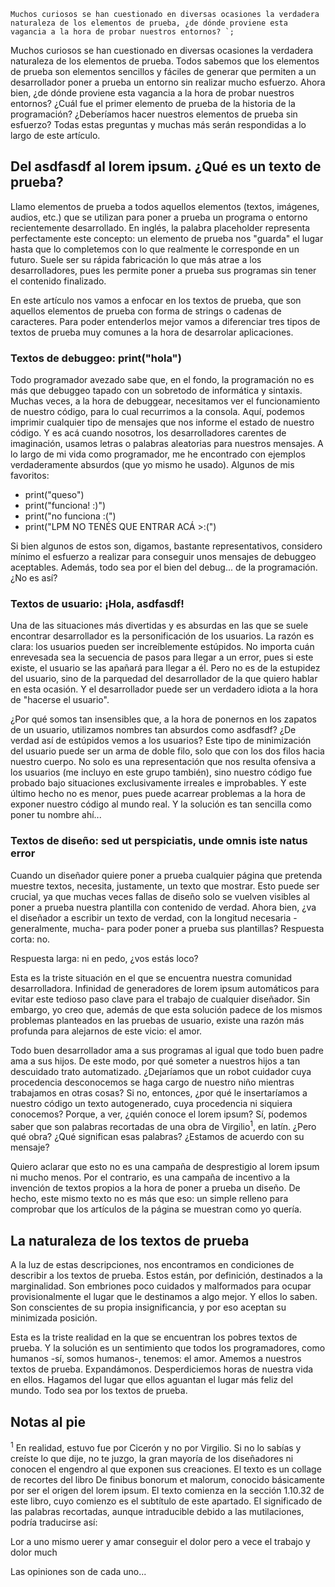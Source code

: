     Muchos curiosos se han cuestionado en diversas ocasiones la verdadera naturaleza de los elementos de prueba, ¿de dónde proviene esta vagancia a la hora de probar nuestros entornos? `;

Muchos curiosos se han cuestionado en diversas ocasiones la verdadera naturaleza de los elementos de prueba. Todos sabemos que los elementos <span className="it">de prueba</span> son elementos sencillos y fáciles de generar que permiten a un desarrollador poner a prueba un entorno sin realizar mucho esfuerzo. Ahora bien, ¿de dónde proviene esta vagancia a la hora de probar nuestros entornos? ¿Cuál fue el primer elemento de prueba de la historia de la programación? ¿Deberíamos hacer nuestros elementos de prueba sin esfuerzo? Todas estas preguntas y muchas más serán respondidas a lo largo de este artículo.

## Del asdfasdf al <span className="it">lorem ipsum</span>. ¿Qué es un texto de prueba?

Llamo <span className="it">elementos de prueba</span> a todos aquellos elementos (textos, imágenes, audios, etc.) que se utilizan para poner a prueba un programa o entorno recientemente desarrollado. En inglés, la palabra <span className="it">placeholder</span> representa perfectamente este concepto: un elemento de prueba nos "guarda" el lugar hasta que lo completemos con lo que realmente le corresponde en un futuro. Suele ser su rápida fabricación lo que más atrae a los desarrolladores, pues les permite poner a prueba sus programas sin tener el contenido finalizado.

En este artículo nos vamos a enfocar en los textos de prueba, que son aquellos elementos de prueba con forma de <span className="it">strings</span> o cadenas de caracteres. Para poder entenderlos mejor vamos a diferenciar tres tipos de textos de prueba muy comunes a la hora de desarrolar aplicaciones.

### Textos de debuggeo: print("hola")

Todo programador avezado sabe que, en el fondo, la programación no es más que debuggeo tapado con un sobretodo de informática y sintaxis. Muchas veces, a la hora de debuggear, necesitamos <span className="it">ver</span> el funcionamiento de nuestro código, para lo cual recurrimos a la consola. Aquí, podemos imprimir cualquier tipo de mensajes que nos informe el estado de nuestro código. Y es acá cuando nosotros, los desarrolladores carentes de imaginación, usamos letras o palabras aleatorias para nuestros mensajes. A lo largo de mi vida como programador, me he encontrado con ejemplos verdaderamente absurdos (que yo mismo he usado). Algunos de mis favoritos:

* print("queso")
* print("funciona! :)")
* print("no funciona :(")
* print("LPM NO TENÉS QUE ENTRAR ACÁ >:(")

Si bien algunos de estos son, digamos, bastante representativos, considero mínimo el esfuerzo a realizar para conseguir unos mensajes de debuggeo aceptables. Además, todo sea por el bien del debug... de la programación. ¿No es así?

### Textos de usuario: ¡Hola, asdfasdf!

Una de las situaciones más divertidas y es absurdas en las que se suele encontrar desarrollador es la personificación de los usuarios. La razón es clara: los usuarios pueden ser increíblemente estúpidos. No importa cuán enrevesada sea la secuencia de pasos para llegar a un error, pues si este existe, el usuario se las apañará para llegar a él. Pero no es de la estupidez del usuario, sino de la parquedad del desarrollador de la que quiero hablar en esta ocasión. Y el desarrollador puede ser un verdadero idiota a la hora de "hacerse el usuario".

¿Por qué somos tan insensibles que, a la hora de ponernos en los zapatos de un usuario, utilizamos nombres tan absurdos como asdfasdf? ¿De verdad así de estúpidos vemos a los usuarios? Este tipo de minimización del usuario puede ser un arma de doble filo, solo que con los dos filos hacia nuestro cuerpo. No solo es una representación que nos resulta ofensiva a los usuarios (me incluyo en este grupo también), sino nuestro código fue probado bajo situaciones exclusivamente irreales e improbables. Y este último hecho no es menor, pues puede acarrear problemas a la hora de exponer nuestro código al mundo real. Y la solución es tan sencilla como poner tu nombre ahí...

### Textos de diseño: sed ut perspiciatis, unde omnis iste natus error

Cuando un diseñador quiere poner a prueba cualquier página que pretenda muestre textos, necesita, justamente, un texto que mostrar. Esto puede ser crucial, ya que muchas veces fallas de diseño solo se vuelven visibles al poner a prueba nuestra plantilla con contenido de verdad. Ahora bien, ¿va el diseñador a escribir un texto de verdad, con la longitud necesaria -generalmente, mucha- para poder poner a prueba sus plantillas? Respuesta corta: no.

Respuesta larga: ni en pedo, ¿vos estás loco?

Esta es la triste situación en el que se encuentra nuestra comunidad desarrolladora. Infinidad de generadores de <span className="it">lorem ipsum</span> automáticos para evitar este tedioso paso clave para el trabajo de cualquier diseñador. Sin embargo, yo creo que, además de que esta solución padece de los mismos problemas planteados en las pruebas de usuario, existe una razón más profunda para alejarnos de este vicio: el amor.

Todo buen desarrollador ama a sus programas al igual que todo buen padre ama a sus hijos. De este modo, por qué someter a nuestros hijos a tan descuidado trato automatizado. ¿Dejaríamos que un robot cuidador cuya procedencia desconocemos se haga cargo de nuestro niño mientras trabajamos en otras cosas? Si no, entonces, ¿por qué le insertaríamos a nuestro código un texto autogenerado, cuya procedencia ni siquiera conocemos? Porque, a ver, ¿quién conoce el <span className="it">lorem ipsum</span>? Sí, podemos saber que son palabras recortadas de una obra de Virgilio<sup>1</sup>, en latín. ¿Pero qué obra? ¿Qué significan esas palabras? ¿Estamos de acuerdo con su mensaje?

Quiero aclarar que esto no es una campaña de desprestigio al lorem ipsum ni mucho menos. Por el contrario, es una campaña de incentivo a la invención de textos propios a la hora de poner a prueba un diseño. De hecho, este mismo texto no es más que eso: un simple relleno para comprobar que los artículos de la página se muestran como yo quería.

## La naturaleza de los textos de prueba

A la luz de estas descripciones, nos encontramos en condiciones de describir a los textos de prueba. Estos están, por definición, destinados a la marginalidad. Son embriones poco cuidados y malformados para ocupar provisionalmente el lugar que le destinamos a algo mejor. Y ellos lo saben. Son conscientes de su propia insignificancia, y por eso aceptan su minimizada posición.

Esta es la triste realidad en la que se encuentran los pobres textos de prueba. Y la solución es un sentimiento que todos los programadores, como humanos -sí, somos humanos-, tenemos: el amor. Amemos a nuestros textos de prueba. Expandámonos. Desperdiciemos horas de nuestra vida en ellos. Hagamos del lugar que ellos aguantan el lugar más feliz del mundo. Todo sea por los textos de prueba.

## Notas al pie

<sup>1</sup> En realidad, estuvo fue por Cicerón y no por Virgilio. Si no lo sabías y creíste lo que dije, no te juzgo, la gran mayoría de los diseñadores ni conocen el engendro al que exponen sus creaciones. El texto es un collage de recortes del libro <span className="it">De finibus bonorum et malorum</span>, conocido básicamente por ser el origen del <span className="it">lorem ipsum</span>. El texto comienza en la sección 1.10.32 de este libro, cuyo comienzo es el subtítulo de este apartado. El significado de las palabras recortadas, aunque intraducible debido a las mutilaciones, podría traducirse así:

<span className="it center">
    Lor a uno mismo uerer y amar conseguir el dolor pero a vece el trabajo y dolor much
</span>

Las opiniones son de cada uno...